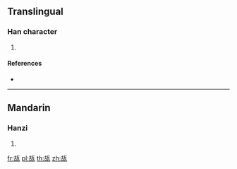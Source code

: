 ==Translingual==

===Han character===
{{Han char|rn=98|rad=瓦|as=05|sn=10|four=|canj=JRMVN}}

# {{defn|Han|sort=瓦05}}

====References====
* {{Han ref|kx=0748.220|dkj=21470|dj=1157.130|hdz=21423.070|uh=74F3|ud=29939}}

----

==Mandarin==

===Hanzi===
{{cmn-hanzi|pin=[[hú]] ([[hu2]])|wg=hu<sup>2</sup>}}

# {{defn|lang=cmn|sort=瓦05}}

[[fr:瓳]]
[[pl:瓳]]
[[th:瓳]]
[[zh:瓳]]